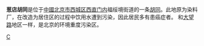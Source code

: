 {{NoteTA|zh-hant:衚衕;zh-hans:胡同}}
{{Coord|39.8879232|116.4236331|type:landmark_region:CN-11_source:GoogleMaps|display=title}}
'''葱店胡同'''是位于[[中華人民共和國|中國]][[北京市|北京市]][[西城区|西城区]][[西直门|西直门内]]福绥境街道的一条[[胡同|胡同]]。此地原为染料厂，在改造为居住区的过程中饮用水遭到污染，因此居民多有患癌症者。
和[[大望路|大望路]]地区一样，是北京的环境重度污染区。


[[Category:北京胡同|C]]